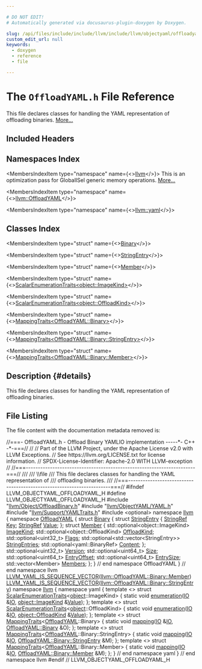 ```yaml
---

# DO NOT EDIT!
# Automatically generated via docusaurus-plugin-doxygen by Doxygen.

slug: /api/files/include/include/llvm/include/llvm/objectyaml/offloadyaml-h
custom_edit_url: null
keywords:
  - doxygen
  - reference
  - file

---
```





# The `OffloadYAML.h` File Reference

<DoxygenPage pluginConfig={pluginConfig}>

This file declares classes for handling the YAML representation of offloading binaries. <a href="#details">More...</a>

## Included Headers

<IncludesList>
<IncludesListItem
  filePath="llvm/Object/OffloadBinary.h"
  permalink="/docs/api/files/include/include/llvm/include/llvm/object/offloadbinary-h"
  isLocal="true" />
<IncludesListItem
  filePath="llvm/ObjectYAML/YAML.h"
  permalink="/docs/api/files/include/include/llvm/include/llvm/objectyaml/yaml-h"
  isLocal="true" />
<IncludesListItem
  filePath="llvm/Support/YAMLTraits.h"
  permalink="/docs/api/files/include/include/llvm/include/llvm/support/yamltraits-h"
  isLocal="true" />
<IncludesListItem
  filePath="optional"
  permalink=""
  isLocal="false" />
</IncludesList>

## Namespaces Index

<MembersIndex>

<MembersIndexItem
  type="namespace"
  name={<><a href="/docs/api/namespaces/llvm">llvm</a></>}>
This is an optimization pass for GlobalISel generic memory operations. <a href="/docs/api/namespaces/llvm/#details">More...</a>
</MembersIndexItem>

<MembersIndexItem
  type="namespace"
  name={<><a href="/docs/api/namespaces/llvm/offloadyaml">llvm::OffloadYAML</a></>}>
</MembersIndexItem>

<MembersIndexItem
  type="namespace"
  name={<><a href="/docs/api/namespaces/llvm/yaml">llvm::yaml</a></>}>
</MembersIndexItem>

</MembersIndex>

## Classes Index

<MembersIndex>

<MembersIndexItem
  type="struct"
  name={<><a href="/docs/api/structs/llvm/offloadyaml/binary">Binary</a></>}>
</MembersIndexItem>

<MembersIndexItem
  type="struct"
  name={<><a href="/docs/api/structs/llvm/offloadyaml/binary/stringentry">StringEntry</a></>}>
</MembersIndexItem>

<MembersIndexItem
  type="struct"
  name={<><a href="/docs/api/structs/llvm/offloadyaml/binary/member">Member</a></>}>
</MembersIndexItem>

<MembersIndexItem
  type="struct"
  name={<><a href="/docs/api/structs/llvm/yaml/scalarenumerationtraits-83c78b24ee4d0d13494c64d4d4cade21">ScalarEnumerationTraits&lt;object::ImageKind&gt;</a></>}>
</MembersIndexItem>

<MembersIndexItem
  type="struct"
  name={<><a href="/docs/api/structs/llvm/yaml/scalarenumerationtraits-52748f3f5fc9dcda07f1b515b337b87f">ScalarEnumerationTraits&lt;object::OffloadKind&gt;</a></>}>
</MembersIndexItem>

<MembersIndexItem
  type="struct"
  name={<><a href="/docs/api/structs/llvm/yaml/mappingtraits-d529a49f37e7337d1700531e004f69d5">MappingTraits&lt;OffloadYAML::Binary&gt;</a></>}>
</MembersIndexItem>

<MembersIndexItem
  type="struct"
  name={<><a href="/docs/api/structs/llvm/yaml/mappingtraits-5fee2f384a38ab733b31562b8d41f672">MappingTraits&lt;OffloadYAML::Binary::StringEntry&gt;</a></>}>
</MembersIndexItem>

<MembersIndexItem
  type="struct"
  name={<><a href="/docs/api/structs/llvm/yaml/mappingtraits-959faf53a4be9dd561f02b273168cbb5">MappingTraits&lt;OffloadYAML::Binary::Member&gt;</a></>}>
</MembersIndexItem>

</MembersIndex>

## Description {#details}

This file declares classes for handling the YAML representation of offloading binaries.

## File Listing

The file content with the documentation metadata removed is:

<ProgramListing>

<Link id="l00001" /><CodeLine lineNumber="1"><Highlight kind="comment">//===- OffloadYAML.h - Offload Binary YAMLIO implementation -----&#42;- C++ -&#42;-===//</Highlight><Highlight kind="normal"></Highlight></CodeLine>
<Link id="l00002" /><CodeLine lineNumber="2"><Highlight kind="normal"></Highlight><Highlight kind="comment">//</Highlight><Highlight kind="normal"></Highlight></CodeLine>
<Link id="l00003" /><CodeLine lineNumber="3"><Highlight kind="normal"></Highlight><Highlight kind="comment">// Part of the LLVM Project, under the Apache License v2.0 with LLVM Exceptions.</Highlight><Highlight kind="normal"></Highlight></CodeLine>
<Link id="l00004" /><CodeLine lineNumber="4"><Highlight kind="normal"></Highlight><Highlight kind="comment">// See https://llvm.org/LICENSE.txt for license information.</Highlight><Highlight kind="normal"></Highlight></CodeLine>
<Link id="l00005" /><CodeLine lineNumber="5"><Highlight kind="normal"></Highlight><Highlight kind="comment">// SPDX-License-Identifier: Apache-2.0 WITH LLVM-exception</Highlight><Highlight kind="normal"></Highlight></CodeLine>
<Link id="l00006" /><CodeLine lineNumber="6"><Highlight kind="normal"></Highlight><Highlight kind="comment">//</Highlight><Highlight kind="normal"></Highlight></CodeLine>
<Link id="l00007" /><CodeLine lineNumber="7"><Highlight kind="normal"></Highlight><Highlight kind="comment">//===----------------------------------------------------------------------===//</Highlight><Highlight kind="comment"></Highlight></CodeLine>
<Link id="l00008" /><CodeLine lineNumber="8"><Highlight kind="comment">///</Highlight></CodeLine>
<Link id="l00009" /><CodeLine lineNumber="9"><Highlight kind="comment">/// \\file</Highlight></CodeLine>
<Link id="l00010" /><CodeLine lineNumber="10"><Highlight kind="comment">/// This file declares classes for handling the YAML representation of</Highlight></CodeLine>
<Link id="l00011" /><CodeLine lineNumber="11"><Highlight kind="comment">/// offloading binaries.</Highlight></CodeLine>
<Link id="l00012" /><CodeLine lineNumber="12"><Highlight kind="comment">///</Highlight><Highlight kind="normal"></Highlight></CodeLine>
<Link id="l00013" /><CodeLine lineNumber="13"><Highlight kind="normal"></Highlight><Highlight kind="comment">//===----------------------------------------------------------------------===//</Highlight><Highlight kind="normal"></Highlight></CodeLine>
<Link id="l00014" /><CodeLine lineNumber="14"><Highlight kind="normal"></Highlight></CodeLine>
<Link id="l00015" /><CodeLine lineNumber="15"><Highlight kind="normal"></Highlight><Highlight kind="preprocessor">#ifndef LLVM&#95;OBJECTYAML&#95;OFFLOADYAML&#95;H</Highlight><Highlight kind="normal"></Highlight></CodeLine>
<Link id="l00016" /><CodeLine lineNumber="16"><Highlight kind="normal"></Highlight><Highlight kind="preprocessor">#define LLVM&#95;OBJECTYAML&#95;OFFLOADYAML&#95;H</Highlight><Highlight kind="normal"></Highlight></CodeLine>
<Link id="l00017" /><CodeLine lineNumber="17"><Highlight kind="normal"></Highlight></CodeLine>
<Link id="l00018" /><CodeLine lineNumber="18"><Highlight kind="normal"></Highlight><Highlight kind="preprocessor">#include &quot;<a href="/docs/api/files/include/include/llvm/include/llvm/object/offloadbinary-h">llvm/Object/OffloadBinary.h</a>&quot;</Highlight><Highlight kind="normal"></Highlight></CodeLine>
<Link id="l00019" /><CodeLine lineNumber="19"><Highlight kind="normal"></Highlight><Highlight kind="preprocessor">#include &quot;<a href="/docs/api/files/include/include/llvm/include/llvm/objectyaml/yaml-h">llvm/ObjectYAML/YAML.h</a>&quot;</Highlight><Highlight kind="normal"></Highlight></CodeLine>
<Link id="l00020" /><CodeLine lineNumber="20"><Highlight kind="normal"></Highlight><Highlight kind="preprocessor">#include &quot;<a href="/docs/api/files/include/include/llvm/include/llvm/support/yamltraits-h">llvm/Support/YAMLTraits.h</a>&quot;</Highlight><Highlight kind="normal"></Highlight></CodeLine>
<Link id="l00021" /><CodeLine lineNumber="21"><Highlight kind="normal"></Highlight><Highlight kind="preprocessor">#include &lt;optional&gt;</Highlight><Highlight kind="normal"></Highlight></CodeLine>
<Link id="l00022" /><CodeLine lineNumber="22"><Highlight kind="normal"></Highlight></CodeLine>
<Link id="l00023" /><CodeLine lineNumber="23"><Highlight kind="normal"></Highlight><Highlight kind="keyword">namespace </Highlight><Highlight kind="normal"><a href="/docs/api/namespaces/llvm">llvm</a> &#123;</Highlight></CodeLine>
<Link id="l00024" /><CodeLine lineNumber="24" lineLink="/docs/api/namespaces/llvm/offloadyaml"><Highlight kind="normal"></Highlight><Highlight kind="keyword">namespace </Highlight><Highlight kind="normal"><a href="/docs/api/namespaces/llvm/offloadyaml">OffloadYAML</a> &#123;</Highlight></CodeLine>
<Link id="l00025" /><CodeLine lineNumber="25"><Highlight kind="normal"></Highlight></CodeLine>
<Link id="l00026" /><CodeLine lineNumber="26" lineLink="/docs/api/structs/llvm/offloadyaml/binary"><Highlight kind="normal"></Highlight><Highlight kind="keyword">struct </Highlight><Highlight kind="normal"><a href="/docs/api/structs/llvm/offloadyaml/binary">Binary</a> &#123;</Highlight></CodeLine>
<Link id="l00027" /><CodeLine lineNumber="27" lineLink="/docs/api/structs/llvm/offloadyaml/binary/stringentry"><Highlight kind="normal">  </Highlight><Highlight kind="keyword">struct </Highlight><Highlight kind="normal"><a href="/docs/api/structs/llvm/offloadyaml/binary/stringentry">StringEntry</a> &#123;</Highlight></CodeLine>
<Link id="l00028" /><CodeLine lineNumber="28" lineLink="/docs/api/structs/llvm/offloadyaml/binary/stringentry/#ad88f1a28a19ffcf3926a1c33a42ff9d1"><Highlight kind="normal">    <a href="/docs/api/classes/llvm/stringref">StringRef</a> <a href="/docs/api/structs/llvm/offloadyaml/binary/stringentry/#ad88f1a28a19ffcf3926a1c33a42ff9d1">Key</a>;</Highlight></CodeLine>
<Link id="l00029" /><CodeLine lineNumber="29" lineLink="/docs/api/structs/llvm/offloadyaml/binary/stringentry/#ae6600368da16154c583301e4788b6cb7"><Highlight kind="normal">    <a href="/docs/api/classes/llvm/stringref">StringRef</a> <a href="/docs/api/structs/llvm/offloadyaml/binary/stringentry/#ae6600368da16154c583301e4788b6cb7">Value</a>;</Highlight></CodeLine>
<Link id="l00030" /><CodeLine lineNumber="30"><Highlight kind="normal">  &#125;;</Highlight></CodeLine>
<Link id="l00031" /><CodeLine lineNumber="31"><Highlight kind="normal"></Highlight></CodeLine>
<Link id="l00032" /><CodeLine lineNumber="32" lineLink="/docs/api/structs/llvm/offloadyaml/binary/member"><Highlight kind="normal">  </Highlight><Highlight kind="keyword">struct </Highlight><Highlight kind="normal"><a href="/docs/api/structs/llvm/offloadyaml/binary/member">Member</a> &#123;</Highlight></CodeLine>
<Link id="l00033" /><CodeLine lineNumber="33" lineLink="/docs/api/structs/llvm/offloadyaml/binary/member/#ad4401b945e0c223f8b8bcfb642b22738"><Highlight kind="normal">    std::optional&lt;object::ImageKind&gt; <a href="/docs/api/structs/llvm/offloadyaml/binary/member/#ad4401b945e0c223f8b8bcfb642b22738">ImageKind</a>;</Highlight></CodeLine>
<Link id="l00034" /><CodeLine lineNumber="34" lineLink="/docs/api/structs/llvm/offloadyaml/binary/member/#a3bedf6d96a5d2c18afe9149ebb17b71d"><Highlight kind="normal">    std::optional&lt;object::OffloadKind&gt; <a href="/docs/api/structs/llvm/offloadyaml/binary/member/#a3bedf6d96a5d2c18afe9149ebb17b71d">OffloadKind</a>;</Highlight></CodeLine>
<Link id="l00035" /><CodeLine lineNumber="35" lineLink="/docs/api/structs/llvm/offloadyaml/binary/member/#a1f505bc256b9b18617411486693ad62e"><Highlight kind="normal">    std::optional&lt;uint32&#95;t&gt; <a href="/docs/api/structs/llvm/offloadyaml/binary/member/#a1f505bc256b9b18617411486693ad62e">Flags</a>;</Highlight></CodeLine>
<Link id="l00036" /><CodeLine lineNumber="36" lineLink="/docs/api/structs/llvm/offloadyaml/binary/member/#a4e80b7d962bd43e3af61b5619034e4aa"><Highlight kind="normal">    std::optional&lt;std::vector&lt;StringEntry&gt;&gt; <a href="/docs/api/structs/llvm/offloadyaml/binary/member/#a4e80b7d962bd43e3af61b5619034e4aa">StringEntries</a>;</Highlight></CodeLine>
<Link id="l00037" /><CodeLine lineNumber="37" lineLink="/docs/api/structs/llvm/offloadyaml/binary/member/#a6ebdebc553d9701236b5123738512b28"><Highlight kind="normal">    std::optional&lt;yaml::BinaryRef&gt; <a href="/docs/api/structs/llvm/offloadyaml/binary/member/#a6ebdebc553d9701236b5123738512b28">Content</a>;</Highlight></CodeLine>
<Link id="l00038" /><CodeLine lineNumber="38"><Highlight kind="normal">  &#125;;</Highlight></CodeLine>
<Link id="l00039" /><CodeLine lineNumber="39"><Highlight kind="normal"></Highlight></CodeLine>
<Link id="l00040" /><CodeLine lineNumber="40" lineLink="/docs/api/structs/llvm/offloadyaml/binary/#a6d3b49cc46f13bae655d7ebc9e6297e5"><Highlight kind="normal">  std::optional&lt;uint32&#95;t&gt; <a href="/docs/api/structs/llvm/offloadyaml/binary/#a6d3b49cc46f13bae655d7ebc9e6297e5">Version</a>;</Highlight></CodeLine>
<Link id="l00041" /><CodeLine lineNumber="41" lineLink="/docs/api/structs/llvm/offloadyaml/binary/#a8fdcf45a8163882f5549a9e965397afa"><Highlight kind="normal">  std::optional&lt;uint64&#95;t&gt; <a href="/docs/api/structs/llvm/offloadyaml/binary/#a8fdcf45a8163882f5549a9e965397afa">Size</a>;</Highlight></CodeLine>
<Link id="l00042" /><CodeLine lineNumber="42" lineLink="/docs/api/structs/llvm/offloadyaml/binary/#a82c6d3f251325c98061227386bc7e78b"><Highlight kind="normal">  std::optional&lt;uint64&#95;t&gt; <a href="/docs/api/structs/llvm/offloadyaml/binary/#a82c6d3f251325c98061227386bc7e78b">EntryOffset</a>;</Highlight></CodeLine>
<Link id="l00043" /><CodeLine lineNumber="43" lineLink="/docs/api/structs/llvm/offloadyaml/binary/#a90b42925dc19c6737065ace48e681df3"><Highlight kind="normal">  std::optional&lt;uint64&#95;t&gt; <a href="/docs/api/structs/llvm/offloadyaml/binary/#a90b42925dc19c6737065ace48e681df3">EntrySize</a>;</Highlight></CodeLine>
<Link id="l00044" /><CodeLine lineNumber="44" lineLink="/docs/api/structs/llvm/offloadyaml/binary/#aab884c793fa7a2aaaaeee5251820f158"><Highlight kind="normal">  std::vector&lt;Member&gt; <a href="/docs/api/structs/llvm/offloadyaml/binary/#aab884c793fa7a2aaaaeee5251820f158">Members</a>;</Highlight></CodeLine>
<Link id="l00045" /><CodeLine lineNumber="45"><Highlight kind="normal">&#125;;</Highlight></CodeLine>
<Link id="l00046" /><CodeLine lineNumber="46"><Highlight kind="normal"></Highlight></CodeLine>
<Link id="l00047" /><CodeLine lineNumber="47"><Highlight kind="normal">&#125; </Highlight><Highlight kind="comment">// end namespace OffloadYAML</Highlight><Highlight kind="normal"></Highlight></CodeLine>
<Link id="l00048" /><CodeLine lineNumber="48"><Highlight kind="normal">&#125; </Highlight><Highlight kind="comment">// end namespace llvm</Highlight><Highlight kind="normal"></Highlight></CodeLine>
<Link id="l00049" /><CodeLine lineNumber="49"><Highlight kind="normal"></Highlight></CodeLine>
<Link id="l00050" /><CodeLine lineNumber="50"><Highlight kind="normal"><a href="/docs/api/files/include/include/llvm/include/llvm/support/yamltraits-h/#a57ad3a94065e9edfc73b92994494ae50">LLVM&#95;YAML&#95;IS&#95;SEQUENCE&#95;VECTOR</a>(<a href="/docs/api/structs/llvm/offloadyaml/binary/member">llvm::OffloadYAML::Binary::Member</a>)</Highlight></CodeLine>
<Link id="l00051" /><CodeLine lineNumber="51"><Highlight kind="normal"><a href="/docs/api/files/include/include/llvm/include/llvm/support/yamltraits-h/#a57ad3a94065e9edfc73b92994494ae50">LLVM&#95;YAML&#95;IS&#95;SEQUENCE&#95;VECTOR</a>(<a href="/docs/api/structs/llvm/offloadyaml/binary/stringentry">llvm::OffloadYAML::Binary::StringEntry</a>)</Highlight></CodeLine>
<Link id="l00052" /><CodeLine lineNumber="52"><Highlight kind="normal"></Highlight></CodeLine>
<Link id="l00053" /><CodeLine lineNumber="53"><Highlight kind="normal"></Highlight><Highlight kind="keyword">namespace </Highlight><Highlight kind="normal"><a href="/docs/api/namespaces/llvm">llvm</a> &#123;</Highlight></CodeLine>
<Link id="l00054" /><CodeLine lineNumber="54"><Highlight kind="normal"></Highlight><Highlight kind="keyword">namespace </Highlight><Highlight kind="normal">yaml &#123;</Highlight></CodeLine>
<Link id="l00055" /><CodeLine lineNumber="55"><Highlight kind="normal"></Highlight></CodeLine>
<Link id="l00056" /><CodeLine lineNumber="56" lineLink="/docs/api/structs/llvm/yaml/scalarenumerationtraits-83c78b24ee4d0d13494c64d4d4cade21"><Highlight kind="normal"></Highlight><Highlight kind="keyword">template</Highlight><Highlight kind="normal"> &lt;&gt; </Highlight><Highlight kind="keyword">struct </Highlight><Highlight kind="normal"><a href="/docs/api/structs/llvm/yaml/scalarenumerationtraits">ScalarEnumerationTraits</a>&lt;<a href="/docs/api/namespaces/llvm/object">object</a>::ImageKind&gt; &#123;</Highlight></CodeLine>
<Link id="l00057" /><CodeLine lineNumber="57"><Highlight kind="normal">  </Highlight><Highlight kind="keyword">static</Highlight><Highlight kind="normal"> </Highlight><Highlight kind="keywordtype">void</Highlight><Highlight kind="normal"> <a href="/docs/api/structs/llvm/yaml/scalarenumerationtraits-83c78b24ee4d0d13494c64d4d4cade21/#a5c9ec931b10650f5151ed4b47a18c7b9">enumeration</a>(<a href="/docs/api/classes/llvm/yaml/io">IO</a> &amp;<a href="/docs/api/classes/llvm/yaml/io">IO</a>, <a href="/docs/api/namespaces/llvm/object/#ae1135a376f397074fd6f8f79b7463e41">object::ImageKind</a> &amp;<a href="/docs/api/classes/llvm/value">Value</a>);</Highlight></CodeLine>
<Link id="l00058" /><CodeLine lineNumber="58"><Highlight kind="normal">&#125;;</Highlight></CodeLine>
<Link id="l00059" /><CodeLine lineNumber="59"><Highlight kind="normal"></Highlight></CodeLine>
<Link id="l00060" /><CodeLine lineNumber="60" lineLink="/docs/api/structs/llvm/yaml/scalarenumerationtraits-52748f3f5fc9dcda07f1b515b337b87f"><Highlight kind="normal"></Highlight><Highlight kind="keyword">template</Highlight><Highlight kind="normal"> &lt;&gt; </Highlight><Highlight kind="keyword">struct </Highlight><Highlight kind="normal"><a href="/docs/api/structs/llvm/yaml/scalarenumerationtraits">ScalarEnumerationTraits</a>&lt;<a href="/docs/api/namespaces/llvm/object">object</a>::OffloadKind&gt; &#123;</Highlight></CodeLine>
<Link id="l00061" /><CodeLine lineNumber="61"><Highlight kind="normal">  </Highlight><Highlight kind="keyword">static</Highlight><Highlight kind="normal"> </Highlight><Highlight kind="keywordtype">void</Highlight><Highlight kind="normal"> <a href="/docs/api/structs/llvm/yaml/scalarenumerationtraits-52748f3f5fc9dcda07f1b515b337b87f/#aa0ce64bd19b2715b33951eaf75802bdd">enumeration</a>(<a href="/docs/api/classes/llvm/yaml/io">IO</a> &amp;<a href="/docs/api/classes/llvm/yaml/io">IO</a>, <a href="/docs/api/namespaces/llvm/object/#a92b4561998310fbcfbeaeb7c449bad6a">object::OffloadKind</a> &amp;<a href="/docs/api/classes/llvm/value">Value</a>);</Highlight></CodeLine>
<Link id="l00062" /><CodeLine lineNumber="62"><Highlight kind="normal">&#125;;</Highlight></CodeLine>
<Link id="l00063" /><CodeLine lineNumber="63"><Highlight kind="normal"></Highlight></CodeLine>
<Link id="l00064" /><CodeLine lineNumber="64" lineLink="/docs/api/structs/llvm/yaml/mappingtraits-d529a49f37e7337d1700531e004f69d5"><Highlight kind="normal"></Highlight><Highlight kind="keyword">template</Highlight><Highlight kind="normal"> &lt;&gt; </Highlight><Highlight kind="keyword">struct </Highlight><Highlight kind="normal"><a href="/docs/api/structs/llvm/yaml/mappingtraits">MappingTraits</a>&lt;<a href="/docs/api/namespaces/llvm/offloadyaml">OffloadYAML</a>::Binary&gt; &#123;</Highlight></CodeLine>
<Link id="l00065" /><CodeLine lineNumber="65"><Highlight kind="normal">  </Highlight><Highlight kind="keyword">static</Highlight><Highlight kind="normal"> </Highlight><Highlight kind="keywordtype">void</Highlight><Highlight kind="normal"> <a href="/docs/api/structs/llvm/yaml/mappingtraits-d529a49f37e7337d1700531e004f69d5/#a259032a648d87807fa178ce67bcdcbe3">mapping</a>(<a href="/docs/api/classes/llvm/yaml/io">IO</a> &amp;<a href="/docs/api/classes/llvm/yaml/io">IO</a>, <a href="/docs/api/structs/llvm/offloadyaml/binary">OffloadYAML::Binary</a> &amp;O);</Highlight></CodeLine>
<Link id="l00066" /><CodeLine lineNumber="66"><Highlight kind="normal">&#125;;</Highlight></CodeLine>
<Link id="l00067" /><CodeLine lineNumber="67"><Highlight kind="normal"></Highlight></CodeLine>
<Link id="l00068" /><CodeLine lineNumber="68" lineLink="/docs/api/structs/llvm/yaml/mappingtraits-5fee2f384a38ab733b31562b8d41f672"><Highlight kind="normal"></Highlight><Highlight kind="keyword">template</Highlight><Highlight kind="normal"> &lt;&gt; </Highlight><Highlight kind="keyword">struct </Highlight><Highlight kind="normal"><a href="/docs/api/structs/llvm/yaml/mappingtraits">MappingTraits</a>&lt;<a href="/docs/api/namespaces/llvm/offloadyaml">OffloadYAML</a>::Binary::StringEntry&gt; &#123;</Highlight></CodeLine>
<Link id="l00069" /><CodeLine lineNumber="69"><Highlight kind="normal">  </Highlight><Highlight kind="keyword">static</Highlight><Highlight kind="normal"> </Highlight><Highlight kind="keywordtype">void</Highlight><Highlight kind="normal"> <a href="/docs/api/structs/llvm/yaml/mappingtraits-5fee2f384a38ab733b31562b8d41f672/#a1bf914c09910bf2045cfb3ef0c1be439">mapping</a>(<a href="/docs/api/classes/llvm/yaml/io">IO</a> &amp;<a href="/docs/api/classes/llvm/yaml/io">IO</a>, <a href="/docs/api/structs/llvm/offloadyaml/binary/stringentry">OffloadYAML::Binary::StringEntry</a> &amp;M);</Highlight></CodeLine>
<Link id="l00070" /><CodeLine lineNumber="70"><Highlight kind="normal">&#125;;</Highlight></CodeLine>
<Link id="l00071" /><CodeLine lineNumber="71"><Highlight kind="normal"></Highlight></CodeLine>
<Link id="l00072" /><CodeLine lineNumber="72" lineLink="/docs/api/structs/llvm/yaml/mappingtraits-959faf53a4be9dd561f02b273168cbb5"><Highlight kind="normal"></Highlight><Highlight kind="keyword">template</Highlight><Highlight kind="normal"> &lt;&gt; </Highlight><Highlight kind="keyword">struct </Highlight><Highlight kind="normal"><a href="/docs/api/structs/llvm/yaml/mappingtraits">MappingTraits</a>&lt;<a href="/docs/api/namespaces/llvm/offloadyaml">OffloadYAML</a>::Binary::Member&gt; &#123;</Highlight></CodeLine>
<Link id="l00073" /><CodeLine lineNumber="73"><Highlight kind="normal">  </Highlight><Highlight kind="keyword">static</Highlight><Highlight kind="normal"> </Highlight><Highlight kind="keywordtype">void</Highlight><Highlight kind="normal"> <a href="/docs/api/structs/llvm/yaml/mappingtraits-959faf53a4be9dd561f02b273168cbb5/#a3f8f028aa8d17fdae9a8bd22426205af">mapping</a>(<a href="/docs/api/classes/llvm/yaml/io">IO</a> &amp;<a href="/docs/api/classes/llvm/yaml/io">IO</a>, <a href="/docs/api/structs/llvm/offloadyaml/binary/member">OffloadYAML::Binary::Member</a> &amp;M);</Highlight></CodeLine>
<Link id="l00074" /><CodeLine lineNumber="74"><Highlight kind="normal">&#125;;</Highlight></CodeLine>
<Link id="l00075" /><CodeLine lineNumber="75"><Highlight kind="normal"></Highlight></CodeLine>
<Link id="l00076" /><CodeLine lineNumber="76"><Highlight kind="normal">&#125; </Highlight><Highlight kind="comment">// end namespace yaml</Highlight><Highlight kind="normal"></Highlight></CodeLine>
<Link id="l00077" /><CodeLine lineNumber="77"><Highlight kind="normal">&#125; </Highlight><Highlight kind="comment">// end namespace llvm</Highlight><Highlight kind="normal"></Highlight></CodeLine>
<Link id="l00078" /><CodeLine lineNumber="78"><Highlight kind="normal"></Highlight></CodeLine>
<Link id="l00079" /><CodeLine lineNumber="79"><Highlight kind="normal"></Highlight><Highlight kind="preprocessor">#endif </Highlight><Highlight kind="comment">// LLVM&#95;OBJECTYAML&#95;OFFLOADYAML&#95;H</Highlight><Highlight kind="normal"></Highlight></CodeLine>

</ProgramListing>

</DoxygenPage>
